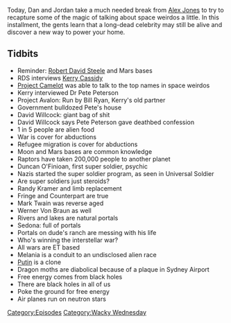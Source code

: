 {{DEFAULTSORT:
    #_EPISODE_0400:One Out Of Five Seems High
}}{{Episode
    | title           = One Out Of Five Seems High
    | caption         = Listen to this episode on [https://knowledgefight.libsyn.com/knowledge-fight-one-out-of-five-seems-high Libsyn] [https://open.spotify.com/episode/6ebhBhGhcS6buQ17rOu2yR Spotify], Read the [[Transcript/400: One Out Of Five Seems High|Unofficial Transcript]]
    | episodeNumber   = 400
    | length          = 01:16:51
    | airDate         = February 19, 2020
    | episodeType     = [[:Category:Wacky Wednesday|Wacky Wednesday]]
    | appearance      = [[Robert David Steele]], [[Kerry Cassidy]], [[Dr Pete Peterson]], [[Bill Ryan]], [[David Willcock]], [[Duncan O'Finioan]], [[Randy Kramer]], [[Mark Twain]], [[Werner Von Braun]], [[Melania Trump]], [[Vladimir Putin]]
    | previousEpisode = [[399: February 12-14, 2020]]
    | nextEpisode     = [[401: Formulaic Objections Part 3]]
}}

{{Stub}}

Today, Dan and Jordan take a much needed break from [[Alex Jones]] to try to recapture some of the magic of talking about space weirdos a little. In this installment, the gents learn that a long-dead celebrity may still be alive and discover a new way to power your home.

==Tidbits==

*Reminder: [[Robert David Steele]] and Mars bases
*RDS interviews [[Kerry Cassidy]]
*[[Project Camelot]] was able to talk to the top names in space weirdos
*Kerry interviewed Dr Pete Peterson
*Project Avalon: Run by Bill Ryan, Kerry's old partner
*Government bulldozed Pete's house
*David Willcock: giant bag of shit
*David Willcock says Pete Peterson gave deathbed confession
*1 in 5 people are alien food
*War is cover for abductions
*Refugee migration is cover for abductions
*Moon and Mars bases are common knowledge
*Raptors have taken 200,000 people to another planet
*Duncan O'Finioan, first super soldier, psychic
*Nazis started the super soldier program, as seen in Universal Soldier
*Are super soldiers just steroids?
*Randy Kramer and limb replacement
*Fringe and Counterpart are true
*Mark Twain was reverse aged
*Werner Von Braun as well
*Rivers and lakes are natural portals
*Sedona: full of portals
*Portals on dude's ranch are messing with his life
*Who's winning the interstellar war?
*All wars are ET based
*Melania is a conduit to an undisclosed alien race
*[[Vladimir Putin|Putin]] is a clone
*Dragon moths are diabolical because of a plaque in Sydney Airport
*Free energy comes from black holes
*There are black holes in all of us
*Poke the ground for free energy
*Air planes run on neutron stars

[[Category:Episodes]]
[[Category:Wacky Wednesday]]
